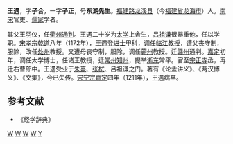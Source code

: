 '''王遇'''{{BD|1142年||1211年|}}，字'''子合'''，一字'''子正'''，号'''东湖先生'''。[[福建路|福建路]][[龙溪县|龙溪县]]（今[[福建省|福建省]][[龙海市|龙海市]]）人。[[南宋|南宋]]官吏、[[儒家|儒家]]学者。

其父王羽仪，任[[衢州|衢州]][[通判|通判]]。王遇二十岁为[[太学|太学]]上舍生，[[吕祖谦|吕祖谦]]很器重他，任以学职。[[宋孝宗|宋孝宗]][[乾道_(南宋)|乾道]]八年（1172年），王遇登[[进士|进士]]甲科，调任[[臨江軍|临江]][[教授|教授]]，遭父丧守制，服除，改任[[处州|处州]]教授。又遭母丧守制，服除，调任[[蕲州|蕲州]]教授。迁[[赣州|赣州]]通判。[[嘉定_(年号)|嘉定]]初年，调任太学博士，任诸王教授，迁[[常州_(古代)|常州]][[知州|知州]]，提举[[浙东|浙东]]常平。官至[[宗正寺|宗正寺]]丞，再迁右曹郎中。王遇受业于[[朱熹|朱熹]]、[[张栻|张栻]]、吕祖谦之门。著有《论孟讲义》、《两汉博义》、《文集》，今已失传。[[宋宁宗|宋宁宗]][[嘉定_(年号)|嘉定]]四年（1211年），王遇病卒。
==参考文献==
* 《经学辞典》
[[分类:南宋官员|W]]
[[分类:南宋儒學學者|W]]
[[分类:南宋作家|W]]
[[分类:龙海人|W]]
[[分类:王姓|Y]]